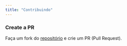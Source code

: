 ```yaml
---
title: "Contribuindo"
---
```


### Create a PR

Faça um fork do [repositório](https://github.com/comfyanonymous/ComfyUI) e crie um PR (Pull Request).
